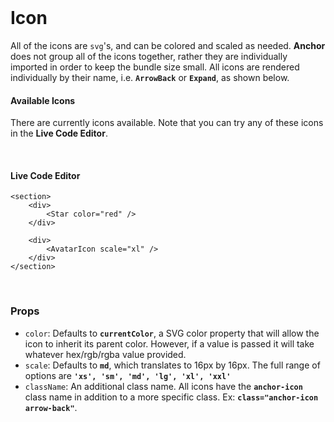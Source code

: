 
<br />

# Icon

All of the icons are `svg`'s, and can be colored and scaled as needed. **Anchor** does not group all
of the icons together, rather they are individually imported in order to keep the bundle size small.
All icons are rendered individually by their name, i.e. **`ArrowBack`** or **`Expand`**, as shown below.

#### Available Icons

There are currently <IconCount /> icons available. Note that you can try any of these icons in the **Live Code Editor**.

<Collapse openedText="SHOW/HIDE ALL ICONS" isOpen={true}>
    <IconList />
</Collapse>

<br />

#### Live Code Editor

```tsx live
<section>
    <div>
        <Star color="red" />
    </div>

    <div>
        <AvatarIcon scale="xl" />
    </div>
</section>
```

<br />

### Props

* `color`: Defaults to **`currentColor`**, a SVG color property that will allow the icon to inherit its parent color.
However, if a value is passed it will take whatever hex/rgb/rgba value provided.
* `scale`: Defaults to **`md`**, which translates to 16px by 16px. The full range of options are **`'xs', 'sm', 'md', 'lg', 'xl', 'xxl'`**
* `className`: An additional class name. All icons have the **`anchor-icon`** class name in addition to a more specific class.
Ex: **`class="anchor-icon arrow-back"`**.

<br /><br />

